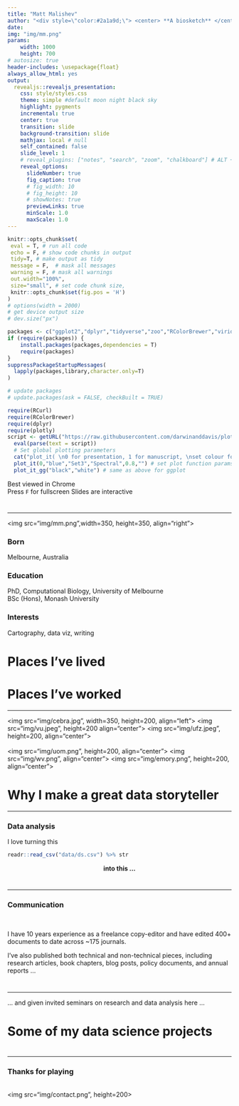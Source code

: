 ```yaml
---
title: "Matt Malishev"
author: "<div style=\"color:#2a1a9d;\"> <center> **A biosketch** </center> </div>"
date: 
img: "img/mm.png"
params:
    width: 1000 
    height: 700
# autosize: true
header-includes: \usepackage{float}
always_allow_html: yes
output:
  revealjs::revealjs_presentation:
    css: style/styles.css
    theme: simple #default moon night black sky
    highlight: pygments
    incremental: true
    center: true
    transition: slide
    background-transition: slide
    mathjax: local # null
    self_contained: false
    slide_level: 1
    # reveal_plugins: ["notes", "search", "zoom", "chalkboard"] # ALT + mouseclick to zoom
    reveal_options:
      slideNumber: true
      fig_caption: true
      # fig_width: 10
      # fig_height: 10
      # showNotes: true
      previewLinks: true
      minScale: 1.0
      maxScale: 1.0
---
```


```r
knitr::opts_chunk$set(
 eval = T, # run all code
 echo = F, # show code chunks in output 
 tidy=T, # make output as tidy
 message = F,  # mask all messages
 warning = F, # mask all warnings 
 out.width="100%",
 size="small", # set code chunk size, 
 knitr::opts_chunk$set(fig.pos = 'H')
)
# options(width = 2000)
# get device output size
# dev.size("px")
```

<!-- install packages -->
```r
packages <- c("ggplot2","dplyr","tidyverse","zoo","RColorBrewer","viridis","plyr","leaflet","plotly","widgetframe","geosphere","lubridate","ggthemes","gridExtra","crosstalk")  
if (require(packages)) {
    install.packages(packages,dependencies = T)
    require(packages)
}
suppressPackageStartupMessages(
  lapply(packages,library,character.only=T) 
)

# update packages 
# update.packages(ask = FALSE, checkBuilt = TRUE)

require(RCurl)
require(RColorBrewer)
require(dplyr)
require(plotly)
script <- getURL("https://raw.githubusercontent.com/darwinanddavis/plot_it/master/plot_it.R", ssl.verifypeer = FALSE)
  eval(parse(text = script))
  # Set global plotting parameters
  cat("plot_it( \n0 for presentation, 1 for manuscript, \nset colour for background, \nset colour palette 1. use 'display.brewer.all()', \nset colour palette 2. use 'display.brewer.all()', \nset alpha for colour transperancy, \nset font style \n)")
  plot_it(0,"blue","Set3","Spectral",0.8,"") # set plot function params       
  plot_it_gg("black","white") # same as above for ggplot 

```

<!-- ____________________________________________________________________________ -->
<!-- start body -->

<!-- <a href="https://darwinanddavis.github.io/conference_sites/" title="Should work">Work</a> -->


<!-- ________________________________________________________ slide break -->

<p class="small">
Best viewed in Chrome  
Press `F` for fullscreen
Slides are interactive  
</p>

<!-- ________________________________________________________ slide break -->

# {data-background="img/dv2.png" data-background-size="contain" data-background-repeat="repeat"} 

---    

<img src="img/mm.png",width=350, height=350, align="right">

### Born 
Melbourne, Australia  

### Education
PhD, Computational Biology, University of Melbourne    
BSc (Hons), Monash University  

### Interests  
Cartography, data viz, writing  

<!-- ________________________________________________________ slide break -->
# Places I've lived 

<!-- ________________________________________________________ slide break -->
# {data-background-iframe="https://darwinanddavis.github.io/mybio/map1.html"}

<!-- ________________________________________________________ slide break -->

# Places I've worked    

<!-- ________________________________________________________ slide break -->

---    

<img src="img/cebra.jpg", width=350, height=200, align="left">
<img src="img/vu.jpeg", height=200 align="center">
<img src="img/ufz.jpeg", height=200, align="center">
<br>  
<img src="img/uom.png", height=200, align="center">
<img src="img/wv.png", align="center">
<img src="img/emory.png", height=200, align="center">

<!-- ________________________________________________________ slide break -->

# Why I make a great data storyteller 

<!-- ________________________________________________________ slide break -->

---    

### Data analysis  

I love turning this

```r
readr::read_csv("data/ds.csv") %>% str
```

<center> **into this ...** </center>

<!-- ________________________________________________________ slide break -->
# {data-background="img/dv1.png" data-background-size="99.99% 99.99%" data-background-repeat="repeat"} 

<!-- ________________________________________________________ slide break -->
# {data-background="img/dv2.png" data-background-size="99.99% 99.99%" data-background-repeat="no-repeat"} 

# {data-background-iframe="https://darwinanddavis.github.io/mybio/dv1.html"}

# {data-background-iframe="https://darwinanddavis.github.io/mybio/dv2.html"}

<!-- ________________________________________________________ slide break -->

---

### Communication

<br>

I have 10 years experience as a freelance copy-editor and have edited 400+ documents to date across ~175 journals. 

I've also published both technical and non-technical pieces, including research articles, book chapters, blog posts, policy documents, and annual reports ...  

<!-- ________________________________________________________ slide break -->

# {data-background-iframe='https://www.ncbi.nlm.nih.gov/pubmed/27624673'}  

# {data-background-iframe="https://scholar.google.com.au/citations?hl=en&user=m3MVeUMAAAAJ&view_op=list_works&gmla=AJsN-F58EZe-Cdjk9fe0sjf29ud3SqYLqrNoorVRY1JwBUfNmg5S3qBFrgj8LGcSzn8kthUXY089QBXRRQQ5I-4NieyUoif4UXjJbF0Af_I4qG2j0lYgjvs"}  

# {data-background-iframe="https://theplusones.com/melbourne/2017/03/24/koyaanisqatsi-live-philip-glass-ensemble/"}    

---  

... and given invited seminars on research and data analysis here ...  

# {data-background-iframe="https://darwinanddavis.github.io/mybio/map2.html"}

<!-- ________________________________________________________ slide break -->

# Some of my data science projects  

<!-- ________________________________________________________ slide break -->

# {data-background-iframe='https://darwinanddavis.github.io/EmoRyCodingClub/index.html'}

# {data-background-iframe="https://darwinanddavis.github.io/DataPortfolio/"}

---  

### Thanks for playing  

<br>
<img src="img/contact.png", height=200>  


<!-- end body -->  
<!-- ____________________________________________________________________________ -->
